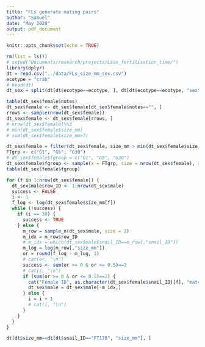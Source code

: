 ```yaml
---
title: "FLs generate mating pairs"
author: "Samuel"
date: "May 2020"
output: pdf_document
---
```


```r
knitr::opts_chunk$set(echo = TRUE)
```

```r
rm(list = ls())
# setwd("Documents/research/projects/Lsax_fertilisation_time/")
library(dplyr)
dt = read.csv("../data/FLs_size_mm_sex.csv")
ecotype = "crab"
# head(dt)
dt_sex = split(dt[dt$ecotype==ecotype, ], dt[dt$ecotype==ecotype, "sex"])

table(dt_sex$female$notes)
dt_sex$female <- dt_sex$female[dt_sex$female$notes=="", ]
rrows <- sample(nrow(dt_sex$female))
dt_sex$female <- dt_sex$female[rrows, ]
# nrow(dt_sex$female)%%3
# min(dt_sex$female$size_mm)
# sum(dt_sex$female$size_mm>7)

dt_sex$female = filter(dt_sex$female, size_mm > min(dt_sex$female$size_mm))
FTgrp <- c("G1", "G5", "G30")
# dt_sex$female$fgroup = c("G1", "G5", "G30")
dt_sex$female$fgroup <- sample(x = FTgrp, size = nrow(dt_sex$female), replace = TRUE, prob = c(0.3, 0.3, 0.3))
table(dt_sex$female$fgroup)

for (f in 1:nrow(dt_sex$female)) {
  dt_sex$male$row_ID <- 1:nrow(dt_sex$male)
  success <- FALSE
  i <- 1
  f_log <- log(dt_sex$female$size_mm[f])
  while (!success) {
    if (i == 30) {
      success <- TRUE
    } else {
      m_row = sample_n(dt_sex$male, size = 2)
      m_idx = m_row$row_ID
      # m_idx = which(dt_sex$male$snail_ID==m_row[,"snail_ID"])
      m_log = log(m_row[,"size_mm"])
      or = round(f_log - m_log, 1)
      # cat(or, "\n")
      success <- sum(or >= 0 & or <= 0.5)==2
      # cat(i, "\n")
      if (sum(or >= 0 & or <= 0.5)==2) {
        cat("Female ID", as.character(dt_sex$female$snail_ID)[f], "matched with male ID", as.character(m_row[,"snail_ID"]), "(", or, ")", "in time group", dt_sex$female$fgroup[f], "\n")
        dt_sex$male = dt_sex$male[-m_idx,]
      } else {
        i = i + 1
        # cat(i, "\n")
      }
    }
  }
}
```

```r
dt[dt$size_mm==dt[dt$snail_ID=="FT178", "size_mm"], ]
```

